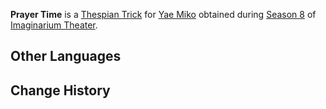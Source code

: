 {{Thespian Trick Infobox
|title     = Prayer Time
|image     = Prayer Time Yae Miko Preview.png
|name      = Prayer Time
|character = Yae Miko
|date      = 2025-02-01
|season    = 8
}}
'''Prayer Time''' is a [[Thespian Trick]] for [[Yae Miko]] obtained during [[Imaginarium Theater/Seasons/2025-02-01|Season 8]] of [[Imaginarium Theater]].

==Other Languages==
{{Other Languages
|en       = Prayer Time
|zhs      = 祝祷之时
|zhs_rm   = 
|zht      = 祝禱之時
|zht_rm   = 
|zh_tl    = 
|ja       = 祈りの時
|ja_rm    = Inori no Toki
|ja_tl    = Prayer Time
|ko       = 기도 시간
|ko_tl    = 
|es       = Hora de la oración
|es_tl    = Prayer Time
|fr       = Heure de la prière
|fr_tl    = Prayer Time
|ru       = Время молитвы
|ru_tl    = 
|th       = ห้วงอธิษฐาน
|th_rm    = 
|th_tl    = 
|vi       = Thời Khắc Cầu Nguyện
|vi_tl    = 
|de       = Zeit des Gebets
|de_tl    = Time of Prayer
|id       = Waktu Doa
|id_tl    = 
|pt       = Hora de Orar
|pt_tl    = 
|tr       = Dua Zamanı
|tr_tl    = 
|it       = Tempo di preghiera
|it_tl    = 
}}

==Change History==
{{Change History|5.3}}
